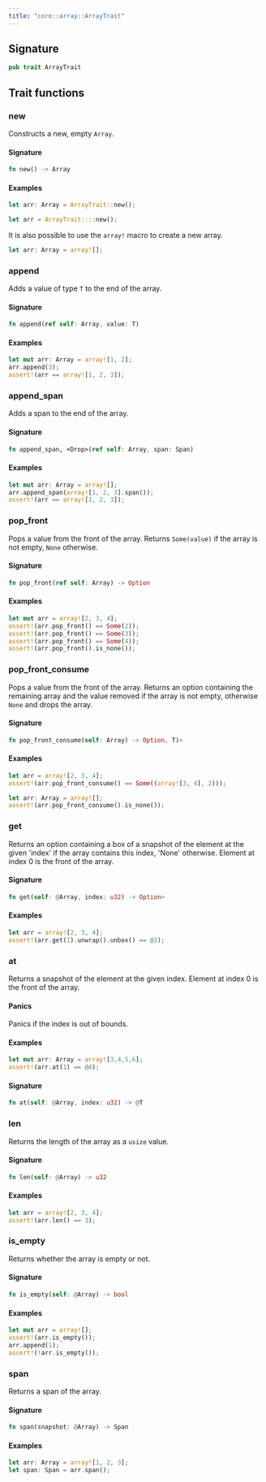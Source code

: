 ```yaml
---
title: "core::array::ArrayTrait"
---
```






## Signature

```rust
pub trait ArrayTrait
```



## Trait functions

### new



Constructs a new, empty `Array`.

#### Signature

```rust
fn new() -> Array
```



#### Examples

```rust
let arr: Array = ArrayTrait::new();

let arr = ArrayTrait::::new();
```

It is also possible to use the `array!` macro to create a new array.
```rust
let arr: Array = array![];
```





### append



Adds a value of type `T` to the end of the array.

#### Signature

```rust
fn append(ref self: Array, value: T)
```



#### Examples

```rust
let mut arr: Array = array![1, 2];
arr.append(3);
assert!(arr == array![1, 2, 3]);
```





### append_span



Adds a span to the end of the array.

#### Signature

```rust
fn append_span, +Drop>(ref self: Array, span: Span)
```



#### Examples

```rust
let mut arr: Array = array![];
arr.append_span(array![1, 2, 3].span());
assert!(arr == array![1, 2, 3]);
```





### pop_front



Pops a value from the front of the array.
Returns `Some(value)` if the array is not empty, `None` otherwise.

#### Signature

```rust
fn pop_front(ref self: Array) -> Option
```



#### Examples

```rust
let mut arr = array![2, 3, 4];
assert!(arr.pop_front() == Some(2));
assert!(arr.pop_front() == Some(3));
assert!(arr.pop_front() == Some(4));
assert!(arr.pop_front().is_none());
```





### pop_front_consume



Pops a value from the front of the array.
Returns an option containing the remaining array and the value removed if the array is
not empty, otherwise `None` and drops the array.

#### Signature

```rust
fn pop_front_consume(self: Array) -> Option, T)>
```



#### Examples

```rust
let arr = array![2, 3, 4];
assert!(arr.pop_front_consume() == Some((array![3, 4], 2)));

let arr: Array = array![];
assert!(arr.pop_front_consume().is_none());
```





### get



Returns an option containing a box of a snapshot of the element at the given 'index'
if the array contains this index, 'None' otherwise.
Element at index 0 is the front of the array.

#### Signature

```rust
fn get(self: @Array, index: u32) -> Option>
```



#### Examples

```rust
let arr = array![2, 3, 4];
assert!(arr.get(1).unwrap().unbox() == @3);
```





### at



Returns a snapshot of the element at the given index.
Element at index 0 is the front of the array.
#### Panics

Panics if the index is out of bounds.
#### Examples

```rust
let mut arr: Array = array![3,4,5,6];
assert!(arr.at(1) == @4);
```





#### Signature

```rust
fn at(self: @Array, index: u32) -> @T
```


### len



Returns the length of the array as a `usize` value.

#### Signature

```rust
fn len(self: @Array) -> u32
```



#### Examples

```rust
let arr = array![2, 3, 4];
assert!(arr.len() == 3);
```





### is_empty



Returns whether the array is empty or not.

#### Signature

```rust
fn is_empty(self: @Array) -> bool
```



#### Examples

```rust
let mut arr = array![];
assert!(arr.is_empty());
arr.append(1);
assert!(!arr.is_empty());
```





### span



Returns a span of the array.

#### Signature

```rust
fn span(snapshot: @Array) -> Span
```




#### Examples

```rust
let arr: Array = array![1, 2, 3];
let span: Span = arr.span();
```




